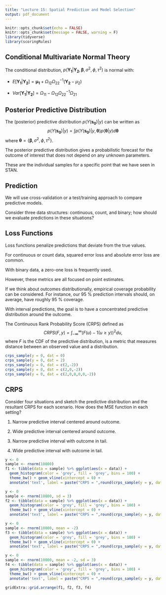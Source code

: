 ```yaml
---
title: "Lecture 15: Spatial Prediction and Model Selection"
output: pdf_document
---
```


```r
knitr::opts_chunk$set(echo = FALSE)
knitr::opts_chunk$set(message = FALSE, warning = F)
library(tidyverse)
library(scoringRules)
```


## Conditional Multivariate Normal Theory
The conditional distribution, $p(\boldsymbol{Y_1}|
\boldsymbol{Y_2}, \boldsymbol{\beta}, \sigma^2, \phi, \tau^2)$ is normal with:

\vfill

- $E[\boldsymbol{Y_1}|
\boldsymbol{Y_2}] = \boldsymbol{\mu_1} + \Omega_{12} \Omega_{22}^{-1} (\boldsymbol{Y_2} - \mu_2)$

\vfill

- $Var[\boldsymbol{Y_1}|
\boldsymbol{Y_2}] = \Omega_{11} - \Omega_{12} \Omega_{22}^{-1} \Omega_{21}$


\vfill

## Posterior Predictive Distribution

The (posterior) predictive distribution $p(Y(\boldsymbol{s_0})|y)$ can be written as
$$p(Y(\boldsymbol{s_0})|y) = \int p(Y(\boldsymbol{s_0})|y, \boldsymbol{\theta})p( \boldsymbol{\theta}|y) d  \boldsymbol{\theta}$$
where  $\boldsymbol{\theta} = \{\boldsymbol{\beta}, \sigma^2, \phi, \tau^2\}$.

\vfill

The posterior predictive distribution gives a probabilistic forecast for the outcome of interest that does not depend on any unknown parameters.

\vfill

These are the individual samples for a specific point that we have seen in STAN.

\vfill

## Prediction
We will use cross-validation or a test/training approach to compare predictive models.

\vfill

Consider three data structures: continuous, count, and binary; how should we evaluate predictions in these situations?

\newpage

## Loss Functions
Loss functions penalize predictions that deviate from the true values.

\vfill

For continuous or count data, squared error loss and absolute error loss are common.

\vfill

With binary data, a zero-one loss is frequently used.

\vfill
However, these metrics are all focused on point estimates.

\vfill

If we think about outcomes distributionally, empirical coverage probability can be considered. For instance, our 95 % prediction intervals should, on average, have roughly 95 % coverage.

\vfill

With interval predictions, the goal is to have a concentrated predictive distribution around the outcome.

\vfill

The Continuous Rank Probability Score (CRPS) defined as 
$$CRPS(F,y) = \int_{-\infty}^{\infty}\left(F(u) - 1(u \geq y) \right)^2 du,$$
where $F$ is the CDF of the predictive distribution, is a metric that measures distance between an observed value and a distribution.

\newpage

```r
crps_sample(y = 0, dat = 0)
crps_sample(y = 0, dat = 2)
crps_sample(y = 0, dat = c(2,-2))
crps_sample(y = 0, dat = c(2,0,-2))
crps_sample(y = 0, dat = c(2,0,0,0,0,-2))
```


## CRPS
Consider four situations and sketch the predictive distribution and the resultant CRPS for each scenario. How does the MSE function in each setting?

1. Narrow predictive interval centered around outcome.
\vfill

2. Wide predictive interval centered around outcome.

\vfill

3. Narrow predictive interval with outcome in tail.

\vfill

4. Wide predictive interval with outcome in tail.

\vfill

\newpage

\vfill
```r
y <- 0
sample <- rnorm(10000)
f1 <- tibble(data = sample) %>% ggplot(aes(x = data)) + 
  geom_histogram(color = 'grey', fill = 'grey', bins = 100) +
  theme_bw() + geom_vline(xintercept = 0) +
  annotate('text', label = paste("CRPS = ",round(crps_sample(y = y, dat = sample),2)), x = 0, y = 100) + xlim(-10,10)+ ylim(NA,1000)
```


```r
y <- 0
sample <- rnorm(10000, sd = 3)
f2 <- tibble(data = sample) %>% ggplot(aes(x = data)) + 
  geom_histogram(color = 'grey', fill = 'grey', bins = 100) +
  theme_bw() + geom_vline(xintercept = 0) +
  annotate('text', label = paste("CRPS = ",round(crps_sample(y = y, dat = sample),2)), x = 0, y = 100) + xlim(-10,10)+ ylim(NA,1000)
```
\vfill


```r
y <- 0
sample <- rnorm(10000, mean = -2)
f3 <- tibble(data = sample) %>% ggplot(aes(x = data)) + 
  geom_histogram(color = 'grey', fill = 'grey', bins = 100) +
  theme_bw() + geom_vline(xintercept = 0) +
  annotate('text', label = paste("CRPS = ",round(crps_sample(y = y, dat = sample),2)), x = 0, y = 100) + xlim(-10,10)+ ylim(NA,1000)
```


\vfill



```r
y <- 0
sample <- rnorm(10000, mean = -2, sd = 3)
f4 <- tibble(data = sample) %>% ggplot(aes(x = data)) + 
  geom_histogram(color = 'grey', fill = 'grey', bins = 100) +
  theme_bw() + geom_vline(xintercept = 0) +
  annotate('text', label = paste("CRPS = ",round(crps_sample(y = y, dat = sample),2)), x = 0, y = 100) + xlim(-10,10) + ylim(NA,1000)
```

\vfill

```r
gridExtra::grid.arrange(f1, f2, f3, f4)
```

